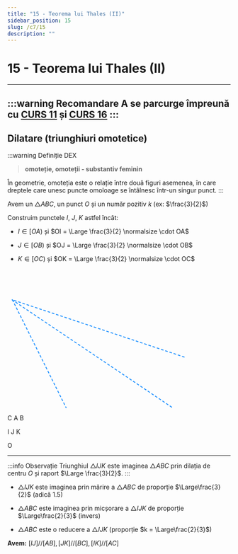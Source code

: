 ```yaml
---
title: "15 - Teorema lui Thales (II)"
sidebar_position: 15
slug: /c7/15
description: ""
---
```


# 15 - Teorema lui Thales (II)
---
:::warning Recomandare
**A se parcurge împreunǎ cu [CURS 11](11.mdx) și [CURS 16](15.mdx)**
:::
---
## Dilatare (triunghiuri omotetice)

:::warning Definiție DEX
> **omoteție, omoteții - substantiv feminin**

În geometrie, omoteția este o relație între două figuri asemenea, în care dreptele care unesc puncte omoloage se întâlnesc într-un singur punct.
:::

Avem un $\triangle ABC$, un punct $O$ și un număr pozitiv $k$ (ex: $\frac{3}{2}$)

Construim punctele $I$, $J$, $K$ astfel încât:

* $I \in [OA)$ și $OI = \Large \frac{3}{2} \normalsize \cdot OA$

* $J \in [OB)$ și $OJ = \Large \frac{3}{2} \normalsize \cdot OB$

* $K \in [OC)$ și $OK = \Large \frac{3}{2} \normalsize \cdot OC$

<svg width="800" height="500" xmlns="http://www.w3.org/2000/svg">
  <!-- Linii punctate de omotetie -->
  <line x1="400" y1="200" x2="10" y2="70" stroke="dodgerblue" stroke-dasharray="6,4" stroke-width="2" class="dashed"/>
  <line x1="10" y1="70" x2="500" y2="400" stroke="dodgerblue" stroke-dasharray="6,4" stroke-width="2" class="dashed"/>
  <line x1="11" y1="70" x2="200" y2="450" stroke="dodgerblue" stroke-dasharray="6,4" stroke-width="2" class="dashed"/>

  <!-- Triunghiul ABC -->
  <polygon points="150,350 350,300 300,167"
           fill="none" stroke="black" stroke-width="2"/>

  <!-- Triunghiul IJK -->
  <polygon points="200,450 500,400 400,200"
           fill="none" stroke="black" stroke-width="2"/>

  <!-- Etichete -->
  <text x="290" y="165">C</text>
  <text x="140" y="365">A</text>
  <text x="350" y="295">B</text>

  <text x="190" y="470">I</text>
  <text x="505" y="420">J</text>
  <text x="405" y="195">K</text>

  <text x="0" y="65">O</text>
</svg>


---

:::info Observație
Triunghiul $\triangle IJK$ este imaginea $\triangle ABC$ prin dilația de centru $O$ și raport $\Large \frac{3}{2}$.
:::

- $\triangle IJK$ este imaginea prin mărire a $\triangle ABC$ de proporție $\Large\frac{3}{2}$ (adică $1.5$)

- $\triangle ABC$ este imaginea prin micșorare a $\triangle IJK$ de proporție $\Large\frac{2}{3}$ (invers)

- $\triangle ABC$ este o reducere a $\triangle IJK$ (proporție $k = \Large\frac{2}{3}$)

**Avem:**
$[IJ]//[AB], [JK]//[BC], [IK]//[AC]$